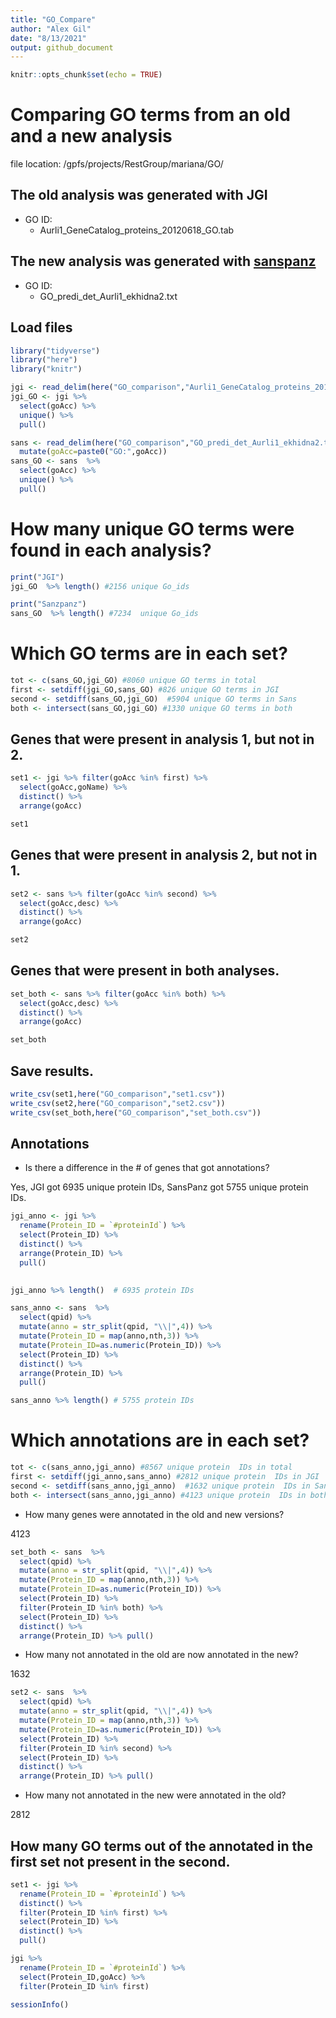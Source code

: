 ```yaml
---
title: "GO_Compare"
author: "Alex Gil"
date: "8/13/2021"
output: github_document
---
```


```r
knitr::opts_chunk$set(echo = TRUE)
```

# Comparing GO terms from an old and a new analysis

file location: /gpfs/projects/RestGroup/mariana/GO/

## The old analysis was generated with JGI
  * GO ID:  
    - Aurli1_GeneCatalog_proteins_20120618_GO.tab

## The new analysis was generated with [sanspanz](http://ekhidna2.biocenter.helsinki.fi/sanspanz/)

  * GO ID:    
    - GO_predi_det_Aurli1_ekhidna2.txt

## Load files

```r
library("tidyverse")
library("here")
library("knitr")

jgi <- read_delim(here("GO_comparison","Aurli1_GeneCatalog_proteins_20120618_GO.tab"),delim = "\t")
jgi_GO <- jgi %>% 
  select(goAcc) %>%
  unique() %>% 
  pull()

sans <- read_delim(here("GO_comparison","GO_predi_det_Aurli1_ekhidna2.txt"),delim = "\t")%>% rename(goAcc=goid) %>%
  mutate(goAcc=paste0("GO:",goAcc))
sans_GO <- sans  %>%
  select(goAcc) %>% 
  unique() %>% 
  pull()
```
# How many unique GO terms were found in each analysis?
```r
print("JGI")
jgi_GO  %>% length() #2156 unique Go_ids

print("Sanzpanz")
sans_GO  %>% length() #7234  unique Go_ids
```

# Which GO terms are in each set?
```r
tot <- c(sans_GO,jgi_GO) #8060 unique GO terms in total
first <- setdiff(jgi_GO,sans_GO) #826 unique GO terms in JGI
second <- setdiff(sans_GO,jgi_GO)  #5904 unique GO terms in Sans
both <- intersect(sans_GO,jgi_GO) #1330 unique GO terms in both
```

## Genes that were present in analysis 1, but not in 2.

```r
set1 <- jgi %>% filter(goAcc %in% first) %>% 
  select(goAcc,goName) %>%
  distinct() %>% 
  arrange(goAcc) 

set1
```


## Genes that were present in analysis 2, but not in 1.

```r
set2 <- sans %>% filter(goAcc %in% second) %>% 
  select(goAcc,desc) %>%
  distinct() %>% 
  arrange(goAcc)

set2
```

## Genes that were present in both analyses.

```r
set_both <- sans %>% filter(goAcc %in% both) %>% 
  select(goAcc,desc) %>%
  distinct() %>% 
  arrange(goAcc)

set_both
```

## Save results.
```r
write_csv(set1,here("GO_comparison","set1.csv"))
write_csv(set2,here("GO_comparison","set2.csv"))
write_csv(set_both,here("GO_comparison","set_both.csv"))
```

## Annotations

  * Is there a difference in the # of genes that got annotations?
  
  Yes, JGI got 6935 unique protein IDs, SansPanz got 5755 unique protein IDs.

```r
jgi_anno <- jgi %>% 
  rename(Protein_ID = `#proteinId`) %>% 
  select(Protein_ID) %>% 
  distinct() %>% 
  arrange(Protein_ID) %>% 
  pull() 
  

jgi_anno %>% length()  # 6935 protein IDs

sans_anno <- sans  %>%
  select(qpid) %>% 
  mutate(anno = str_split(qpid, "\\|",4)) %>% 
  mutate(Protein_ID = map(anno,nth,3)) %>% 
  mutate(Protein_ID=as.numeric(Protein_ID)) %>% 
  select(Protein_ID) %>% 
  distinct() %>% 
  arrange(Protein_ID) %>% 
  pull() 

sans_anno %>% length() # 5755 protein IDs
```

# Which annotations are in each set?
```r
tot <- c(sans_anno,jgi_anno) #8567 unique protein  IDs in total
first <- setdiff(jgi_anno,sans_anno) #2812 unique protein  IDs in JGI
second <- setdiff(sans_anno,jgi_anno)  #1632 unique protein  IDs in Sans
both <- intersect(sans_anno,jgi_anno) #4123 unique protein  IDs in both
```

* How many genes were annotated in the old and new versions?

4123

```r
set_both <- sans  %>%
  select(qpid) %>% 
  mutate(anno = str_split(qpid, "\\|",4)) %>% 
  mutate(Protein_ID = map(anno,nth,3)) %>% 
  mutate(Protein_ID=as.numeric(Protein_ID)) %>% 
  select(Protein_ID) %>% 
  filter(Protein_ID %in% both) %>% 
  select(Protein_ID) %>%
  distinct() %>% 
  arrange(Protein_ID) %>% pull()
```

* How many not annotated in the old are now annotated in the new?

1632

```r
set2 <- sans  %>%
  select(qpid) %>% 
  mutate(anno = str_split(qpid, "\\|",4)) %>% 
  mutate(Protein_ID = map(anno,nth,3)) %>% 
  mutate(Protein_ID=as.numeric(Protein_ID)) %>% 
  select(Protein_ID) %>%
  filter(Protein_ID %in% second) %>% 
  select(Protein_ID) %>%
  distinct() %>% 
  arrange(Protein_ID) %>% pull()
```

* How many not annotated in the new were annotated in the old?

2812


## How many GO terms out of the annotated in the first set not present in the second.

```r
set1 <- jgi %>%  
  rename(Protein_ID = `#proteinId`) %>% 
  distinct() %>%
  filter(Protein_ID %in% first) %>% 
  select(Protein_ID) %>% 
  distinct() %>% 
  pull()
```

```r
jgi %>%  
  rename(Protein_ID = `#proteinId`) %>% 
  select(Protein_ID,goAcc) %>% 
  filter(Protein_ID %in% first) 
```


```r
sessionInfo()
```

